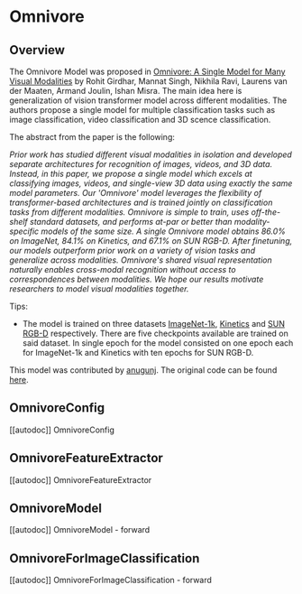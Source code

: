 <!--Copyright 2022 The HuggingFace Team. All rights reserved.

Licensed under the Apache License, Version 2.0 (the "License"); you may not use this file except in compliance with
the License. You may obtain a copy of the License at

http://www.apache.org/licenses/LICENSE-2.0

Unless required by applicable law or agreed to in writing, software distributed under the License is distributed on
an "AS IS" BASIS, WITHOUT WARRANTIES OR CONDITIONS OF ANY KIND, either express or implied. See the License for the
specific language governing permissions and limitations under the License.
-->

# Omnivore

## Overview

The Omnivore Model was proposed in [Omnivore: A Single Model for Many Visual Modalities](https://arxiv.org/abs/2201.08377) by Rohit Girdhar, Mannat Singh, Nikhila Ravi, Laurens van der Maaten, Armand Joulin, Ishan Misra.
The main idea here is generalization of vision transformer model across different modalities. The authors propose a single model 
for multiple classification tasks such as image classification, video classification and 3D scence classification.

The abstract from the paper is the following:

*Prior work has studied different visual modalities in isolation and developed separate architectures for recognition of images, 
videos, and 3D data. Instead, in this paper, we propose a single model which excels at classifying images, videos, and single-view
3D data using exactly the same model parameters. Our 'Omnivore' model leverages the flexibility of transformer-based architectures
and is trained jointly on classification tasks from different modalities. Omnivore is simple to train, uses off-the-shelf standard
datasets, and performs at-par or better than modality-specific models of the same size. A single Omnivore model obtains 86.0% on
ImageNet, 84.1% on Kinetics, and 67.1% on SUN RGB-D. After finetuning, our models outperform prior work on a variety of vision
tasks and generalize across modalities. Omnivore's shared visual representation naturally enables cross-modal recognition without
access to correspondences between modalities. We hope our results motivate researchers to model visual modalities together.*

Tips:

- The model is trained on three datasets [ImageNet-1k](http://www.image-net.org/challenges/LSVRC/2012/), [Kinetics](https://www.deepmind.com/open-source/kinetics) and [SUN RGB-D](https://rgbd.cs.princeton.edu/) respectively. 
  There are five checkpoints available are trained on said dataset. In single epoch for the model consisted on one epoch each for ImageNet-1k and Kinetics with ten epochs for SUN RGB-D.


This model was contributed by [anugunj](https://huggingface.co/anugunj). The original code can be found [here](https://github.com/microsoft/CvT).

## OmnivoreConfig

[[autodoc]] OmnivoreConfig

## OmnivoreFeatureExtractor

[[autodoc]] OmnivoreFeatureExtractor

## OmnivoreModel

[[autodoc]] OmnivoreModel
    - forward

## OmnivoreForImageClassification

[[autodoc]] OmnivoreForImageClassification
    - forward
